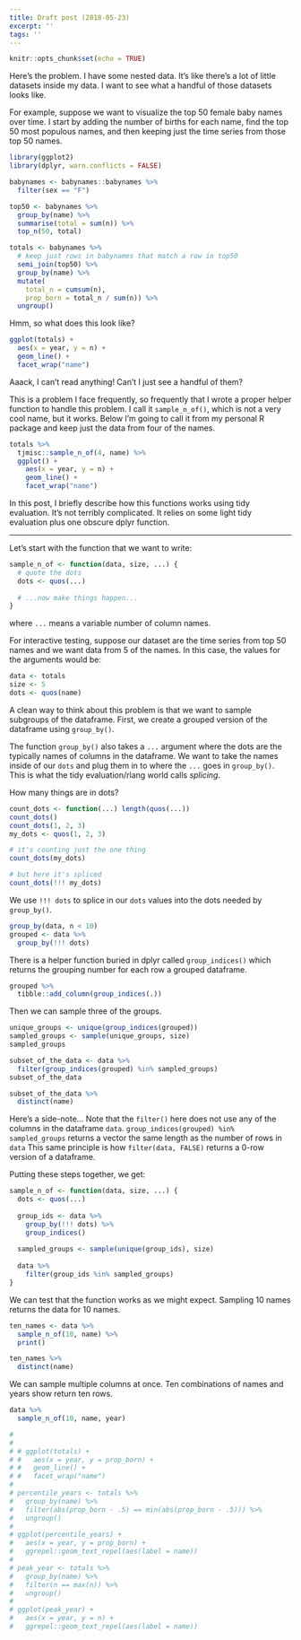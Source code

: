 ```yaml
---
title: Draft post (2018-05-23)
excerpt: ''
tags: ''
---
```


```r
knitr::opts_chunk$set(echo = TRUE)
```

Here's the problem. I have some nested data. It's like there's a lot of little
datasets inside my data. I want to see what a handful of those datasets looks
like.

For example, suppose we want to visualize the top 50 female baby names over
time. I start by adding the number of births for each name, find the top 50 most
populous names, and then keeping just the time series from those top 50 names.

```r
library(ggplot2)
library(dplyr, warn.conflicts = FALSE)

babynames <- babynames::babynames %>% 
  filter(sex == "F")

top50 <- babynames %>% 
  group_by(name) %>% 
  summarise(total = sum(n)) %>% 
  top_n(50, total) 

totals <- babynames %>%
  # keep just rows in babynames that match a row in top50
  semi_join(top50) %>%
  group_by(name) %>%
  mutate(
    total_n = cumsum(n),
    prop_born = total_n / sum(n)) %>%
  ungroup()    
```

Hmm, so what does this look like?

```r
ggplot(totals) + 
  aes(x = year, y = n) + 
  geom_line() + 
  facet_wrap("name")
```

Aaack, I can't read anything! Can't I just see a handful of them?

This is a problem I face frequently, so frequently that I wrote a proper helper
function to handle this problem. I call it `sample_n_of()`, which is not a very
cool name, but it works. Below I'm going to call it from my personal R package
and keep just the data from four of the names.

```r
totals %>% 
  tjmisc::sample_n_of(4, name) %>% 
  ggplot() + 
    aes(x = year, y = n) + 
    geom_line() + 
    facet_wrap("name")

```

In this post, I briefly describe how this functions works using tidy evaluation.
It's not terribly complicated. It relies on some light tidy evaluation plus one
obscure dplyr function.

***

Let's start with the function that we want to write: 

```r
sample_n_of <- function(data, size, ...) {
  # quote the dots
  dots <- quos(...)
  
  # ...now make things happen...
}
```

where `...` means a variable number of column names. 

For interactive testing, suppose our dataset are the time series from top 50
names and we want data from 5 of the names. In this case, the values for the
arguments would be:

```r
data <- totals
size <- 5
dots <- quos(name)
```

A clean way to think about this problem is that we want to sample subgroups of
the dataframe. First, we create a grouped version of the dataframe using
`group_by()`.

The function `group_by()` also takes a `...` argument where the dots are the
typically names of columns in the dataframe. We want to take the names inside of our `dots` and plug them in to where the `...` goes in `group_by()`. This is what the tidy evaluation/rlang world calls *splicing*.

How many things are in dots?

```r
count_dots <- function(...) length(quos(...))
count_dots()
count_dots(1, 2, 3)
my_dots <- quos(1, 2, 3)

# it's counting just the one thing
count_dots(my_dots)

# but here it's spliced
count_dots(!!! my_dots)
```

We use `!!! dots` to splice in our `dots` values into the dots needed by `group_by()`.



```r
group_by(data, n < 10)
grouped <- data %>% 
  group_by(!!! dots)
```

There is a helper function buried in dplyr called
`group_indices()` which returns the grouping number for each row a grouped
dataframe.

```r
grouped %>% 
  tibble::add_column(group_indices(.)) 
```

Then we can sample three of the groups.

```r
unique_groups <- unique(group_indices(grouped))
sampled_groups <- sample(unique_groups, size)
sampled_groups

subset_of_the_data <- data %>% 
  filter(group_indices(grouped) %in% sampled_groups)
subset_of_the_data

subset_of_the_data %>% 
  distinct(name)
```

Here's a side-note... Note that the `filter()` here does not use any of the
columns in the dataframe `data`. `group_indices(grouped) %in% sampled_groups`
returns a vector the same length as the number of rows in `data` This same
principle is how `filter(data, FALSE)` returns a 0-row version of a dataframe.




Putting these steps together, we get:

```r
sample_n_of <- function(data, size, ...) {
  dots <- quos(...)
  
  group_ids <- data %>% 
    group_by(!!! dots) %>% 
    group_indices()
  
  sampled_groups <- sample(unique(group_ids), size)
  
  data %>% 
    filter(group_ids %in% sampled_groups)
}
```

We can test that the function works as we might expect. Sampling 10 names
returns the data for 10 names.

```r
ten_names <- data %>% 
  sample_n_of(10, name) %>% 
  print()

ten_names %>% 
  distinct(name)
```

We can sample multiple columns at once. Ten combinations of names and years show
return ten rows.

```r
data %>% 
  sample_n_of(10, name, year) 
```


```r

# 
# 
# # ggplot(totals) + 
# #   aes(x = year, y = prop_born) + 
# #   geom_line() + 
# #   facet_wrap("name")
# 
# percentile_years <- totals %>% 
#   group_by(name) %>% 
#   filter(abs(prop_born - .5) == min(abs(prop_born - .5))) %>% 
#   ungroup()
# 
# ggplot(percentile_years) + 
#   aes(x = year, y = prop_born) + 
#   ggrepel::geom_text_repel(aes(label = name))
# 
# peak_year <- totals %>% 
#   group_by(name) %>% 
#   filter(n == max(n)) %>% 
#   ungroup()
# 
# ggplot(peak_year) + 
#   aes(x = year, y = n) + 
#   ggrepel::geom_text_repel(aes(label = name))
```

